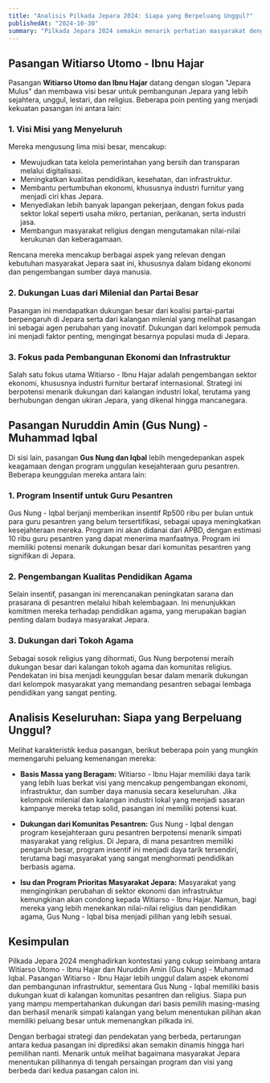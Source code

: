 ```yaml
---
title: "Analisis Pilkada Jepara 2024: Siapa yang Berpeluang Unggul?"
publishedAt: "2024-10-30"
summary: "Pilkada Jepara 2024 semakin menarik perhatian masyarakat dengan munculnya dua pasangan calon bupati dan wakil bupati yang memiliki visi dan program berbeda. Mereka adalah Witiarso Utomo - Ibnu Hajar dengan tagline 'Jepara Mulus' dan Nuruddin Amin (Gus Nung) - Muhammad Iqbal yang mengedepankan kesejahteraan guru pesantren. Artikel ini akan membahas secara mendalam kekuatan dan peluang masing-masing pasangan untuk memenangkan Pilkada Jepara 2024."
---
```


## Pasangan Witiarso Utomo - Ibnu Hajar

Pasangan **Witiarso Utomo dan Ibnu Hajar** datang dengan slogan "Jepara Mulus" dan membawa visi besar untuk pembangunan Jepara yang lebih sejahtera, unggul, lestari, dan religius. Beberapa poin penting yang menjadi kekuatan pasangan ini antara lain:

### 1. **Visi Misi yang Menyeluruh**

Mereka mengusung lima misi besar, mencakup:

- Mewujudkan tata kelola pemerintahan yang bersih dan transparan melalui digitalisasi.
- Meningkatkan kualitas pendidikan, kesehatan, dan infrastruktur.
- Membantu pertumbuhan ekonomi, khususnya industri furnitur yang menjadi ciri khas Jepara.
- Menyediakan lebih banyak lapangan pekerjaan, dengan fokus pada sektor lokal seperti usaha mikro, pertanian, perikanan, serta industri jasa.
- Membangun masyarakat religius dengan mengutamakan nilai-nilai kerukunan dan keberagamaan.

Rencana mereka mencakup berbagai aspek yang relevan dengan kebutuhan masyarakat Jepara saat ini, khususnya dalam bidang ekonomi dan pengembangan sumber daya manusia.

### 2. **Dukungan Luas dari Milenial dan Partai Besar**

Pasangan ini mendapatkan dukungan besar dari koalisi partai-partai berpengaruh di Jepara serta dari kalangan milenial yang melihat pasangan ini sebagai agen perubahan yang inovatif. Dukungan dari kelompok pemuda ini menjadi faktor penting, mengingat besarnya populasi muda di Jepara.

### 3. **Fokus pada Pembangunan Ekonomi dan Infrastruktur**

Salah satu fokus utama Witiarso - Ibnu Hajar adalah pengembangan sektor ekonomi, khususnya industri furnitur bertaraf internasional. Strategi ini berpotensi menarik dukungan dari kalangan industri lokal, terutama yang berhubungan dengan ukiran Jepara, yang dikenal hingga mancanegara.

## Pasangan Nuruddin Amin (Gus Nung) - Muhammad Iqbal

Di sisi lain, pasangan **Gus Nung dan Iqbal** lebih mengedepankan aspek keagamaan dengan program unggulan kesejahteraan guru pesantren. Beberapa keunggulan mereka antara lain:

### 1. **Program Insentif untuk Guru Pesantren**

Gus Nung - Iqbal berjanji memberikan insentif Rp500 ribu per bulan untuk para guru pesantren yang belum tersertifikasi, sebagai upaya meningkatkan kesejahteraan mereka. Program ini akan didanai dari APBD, dengan estimasi 10 ribu guru pesantren yang dapat menerima manfaatnya. Program ini memiliki potensi menarik dukungan besar dari komunitas pesantren yang signifikan di Jepara.

### 2. **Pengembangan Kualitas Pendidikan Agama**

Selain insentif, pasangan ini merencanakan peningkatan sarana dan prasarana di pesantren melalui hibah kelembagaan. Ini menunjukkan komitmen mereka terhadap pendidikan agama, yang merupakan bagian penting dalam budaya masyarakat Jepara.

### 3. **Dukungan dari Tokoh Agama**

Sebagai sosok religius yang dihormati, Gus Nung berpotensi meraih dukungan besar dari kalangan tokoh agama dan komunitas religius. Pendekatan ini bisa menjadi keunggulan besar dalam menarik dukungan dari kelompok masyarakat yang memandang pesantren sebagai lembaga pendidikan yang sangat penting.

## Analisis Keseluruhan: Siapa yang Berpeluang Unggul?

Melihat karakteristik kedua pasangan, berikut beberapa poin yang mungkin memengaruhi peluang kemenangan mereka:

- **Basis Massa yang Beragam:** Witiarso - Ibnu Hajar memiliki daya tarik yang lebih luas berkat visi yang mencakup pengembangan ekonomi, infrastruktur, dan sumber daya manusia secara keseluruhan. Jika kelompok milenial dan kalangan industri lokal yang menjadi sasaran kampanye mereka tetap solid, pasangan ini memiliki potensi kuat.
- **Dukungan dari Komunitas Pesantren:** Gus Nung - Iqbal dengan program kesejahteraan guru pesantren berpotensi menarik simpati masyarakat yang religius. Di Jepara, di mana pesantren memiliki pengaruh besar, program insentif ini menjadi daya tarik tersendiri, terutama bagi masyarakat yang sangat menghormati pendidikan berbasis agama.

- **Isu dan Program Prioritas Masyarakat Jepara:** Masyarakat yang menginginkan perubahan di sektor ekonomi dan infrastruktur kemungkinan akan condong kepada Witiarso - Ibnu Hajar. Namun, bagi mereka yang lebih menekankan nilai-nilai religius dan pendidikan agama, Gus Nung - Iqbal bisa menjadi pilihan yang lebih sesuai.

## Kesimpulan

Pilkada Jepara 2024 menghadirkan kontestasi yang cukup seimbang antara Witiarso Utomo - Ibnu Hajar dan Nuruddin Amin (Gus Nung) - Muhammad Iqbal. Pasangan Witiarso - Ibnu Hajar lebih unggul dalam aspek ekonomi dan pembangunan infrastruktur, sementara Gus Nung - Iqbal memiliki basis dukungan kuat di kalangan komunitas pesantren dan religius. Siapa pun yang mampu mempertahankan dukungan dari basis pemilih masing-masing dan berhasil menarik simpati kalangan yang belum menentukan pilihan akan memiliki peluang besar untuk memenangkan pilkada ini.

Dengan berbagai strategi dan pendekatan yang berbeda, pertarungan antara kedua pasangan ini diprediksi akan semakin dinamis hingga hari pemilihan nanti. Menarik untuk melihat bagaimana masyarakat Jepara menentukan pilihannya di tengah persaingan program dan visi yang berbeda dari kedua pasangan calon ini.
